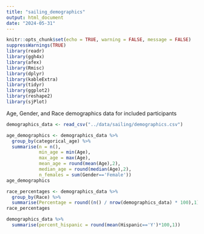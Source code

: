 ```yaml
---
title: "sailing_demographics"
output: html_document
date: "2024-05-31"
---
```


```r
knitr::opts_chunk$set(echo = TRUE, warning = FALSE, message = FALSE)
suppressWarnings(TRUE)
library(readr)
library(ggh4x)
library(afex)
library(Rmisc)
library(dplyr)
library(kableExtra)
library(tidyr)
library(ggplot2)
library(reshape2)
library(sjPlot)
```

Age, Gender, and Race demographics data for included participants 
```r
demographics_data <- read_csv("../data/sailing/demographics.csv")

age_demographics <- demographics_data %>%
  group_by(categorical_age) %>%
  summarise(n = n(),
            min_age = min(Age),
            max_age = max(Age),
            mean_age = round(mean(Age),2),
            median_age = round(median(Age),2),
            n_females = sum(Gender=='Female'))
age_demographics

race_percentages <- demographics_data %>%
  group_by(Race) %>%
  summarise(Percentage = round((n() / nrow(demographics_data) * 100),1))
race_percentages

demographics_data %>%
  summarise(percent_hispanic = round(mean(Hispanic=='Y')*100,1))
```

